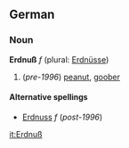 ==German==
===Noun===
'''Erdnuß''' ''f'' (plural: [[Erdnüsse]])

# (''pre-1996'') [[peanut]], [[goober]]

====Alternative spellings====
*[[Erdnuss]] ''f'' (''post-1996'')

[[it:Erdnuß]]